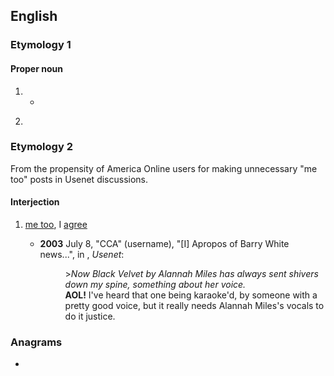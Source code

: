 {{also|aol|äol.}}
==English==
{{wikipedia}}

===Etymology 1===

====Proper noun====
{{en-proper noun}}

# {{initialism of|en|{{w|America Online}}}}
#* {{quote-text|en|year=2014|author=Brian S. McWilliams|title=Spam Kings|page=85|passage=(Mad Pierre had showered her with his customary praise as well, exclaiming on IRC that she made him behave “like a testosteronal teenager in an '''AOL''' chat room”—a line that Shiksaa was quick to appropriate for use in her Usenet signature.)}}
# {{lb|en|computing}} {{initialism of|en|aspect-oriented language}}

===Etymology 2===
From the propensity of America Online users for making unnecessary "me too" posts in Usenet discussions.

====Interjection====
{{en-intj}}

# {{lb|en|internet slang|humorous}} [[me too]], I [[agree]]
#* '''2003''' July 8, "CCA" (username), "<nowiki>[I]</nowiki> Apropos of Barry White news...", in {{monospace|alt.fan.pratchett}}, ''Usenet'':
#*: >''Now Black Velvet by Alannah Miles{{SIC}} has always sent shivers down my spine, something about her voice.''
#*: '''AOL!''' I've heard that one being karaoke'd, by someone with a pretty good voice, but it really needs Alannah Miles's vocals to do it justice.

===Anagrams===
* {{anagrams|en|a=alo|-ola|LOA|Lao|Loa|OAL|Ola|loa|ola}}